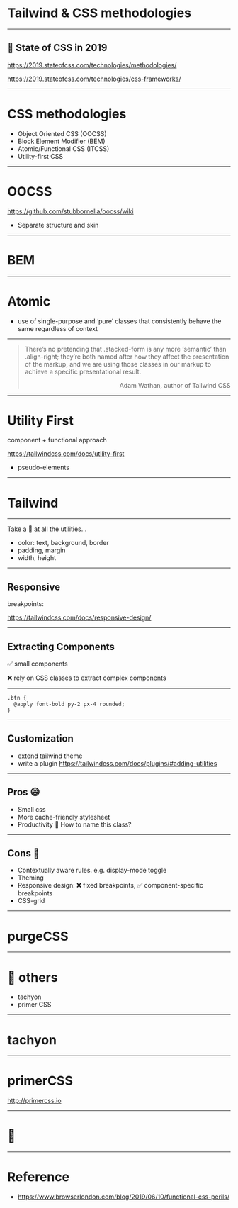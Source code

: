 

<Head>
  <title>Tailwind and CSS methodologies</title>
</Head>

# Tailwind & CSS methodologies

---

## 💅 State of CSS in 2019

https://2019.stateofcss.com/technologies/methodologies/

https://2019.stateofcss.com/technologies/css-frameworks/

---

# CSS methodologies

* Object Oriented CSS (OOCSS)
* Block Element Modifier (BEM)
* Atomic/Functional CSS (ITCSS)
* Utility-first CSS

---

# OOCSS

https://github.com/stubbornella/oocss/wiki

* Separate structure and skin

---

# BEM

---

# Atomic

* use of single-purpose and ‘pure’ classes that consistently behave the same regardless of context 

---

> There’s no pretending that .stacked-form is any more ‘semantic’ than .align-right; they’re both named after how they affect the presentation of the markup, and we are using those classes in our markup to achieve a specific presentational result.
> <p align="right">Adam Wathan, author of Tailwind CSS</p>

---

# Utility First

component + functional approach

https://tailwindcss.com/docs/utility-first

* pseudo-elements

---

# Tailwind

---

Take a 👀 at all the utilities...

* color: text, background, border
* padding, margin
* width, height

---

## Responsive

breakpoints:

https://tailwindcss.com/docs/responsive-design/

---

## Extracting Components

✅ small components

❌ rely on CSS classes to extract complex components

---

```
.btn {
  @apply font-bold py-2 px-4 rounded;
}
```

---

## Customization

* extend tailwind theme
* write a plugin https://tailwindcss.com/docs/plugins/#adding-utilities

---

## Pros 😄

* Small css
* More cache-friendly stylesheet
* Productivity 🙅 How to name this class?

---

## Cons 🤷

* Contextually aware rules. e.g. display-mode toggle
* Theming
* Responsive design: ❌ fixed breakpoints, ✅ component-specific breakpoints
* CSS-grid

---

# purgeCSS

---

# 👀 others

* tachyon
* primer CSS

---

# tachyon

---

# primerCSS

http://primercss.io

---

# 👋

---

# Reference

* https://www.browserlondon.com/blog/2019/06/10/functional-css-perils/
